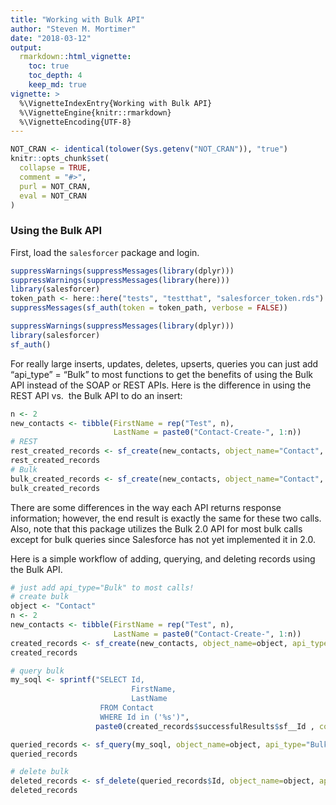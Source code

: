 ```yaml
---
title: "Working with Bulk API"
author: "Steven M. Mortimer"
date: "2018-03-12"
output:
  rmarkdown::html_vignette:
    toc: true
    toc_depth: 4
    keep_md: true
vignette: >
  %\VignetteIndexEntry{Working with Bulk API}
  %\VignetteEngine{knitr::rmarkdown}
  %\VignetteEncoding{UTF-8}
---
```


```r
NOT_CRAN <- identical(tolower(Sys.getenv("NOT_CRAN")), "true")
knitr::opts_chunk$set(
  collapse = TRUE,
  comment = "#>",
  purl = NOT_CRAN,
  eval = NOT_CRAN
)
```

### Using the Bulk API

First, load the `salesforcer` package and login. 

```r
suppressWarnings(suppressMessages(library(dplyr)))
suppressWarnings(suppressMessages(library(here)))
library(salesforcer)
token_path <- here::here("tests", "testthat", "salesforcer_token.rds")
suppressMessages(sf_auth(token = token_path, verbose = FALSE))
```

```r
suppressWarnings(suppressMessages(library(dplyr)))
library(salesforcer)
sf_auth()
```

For really large inserts, updates, deletes, upserts, queries you can just add 
"api_type" = "Bulk" to most functions to get the benefits of using the Bulk API 
instead of the SOAP or REST APIs. Here is the difference in using the REST API vs. 
the Bulk API to do an insert:

```r
n <- 2
new_contacts <- tibble(FirstName = rep("Test", n),
                       LastName = paste0("Contact-Create-", 1:n))
# REST
rest_created_records <- sf_create(new_contacts, object_name="Contact", api_type="REST")
rest_created_records
# Bulk
bulk_created_records <- sf_create(new_contacts, object_name="Contact", api_type="Bulk")
bulk_created_records
```

There are some differences in the way each API returns response information; however, 
the end result is exactly the same for these two calls. Also, note that this 
package utilizes the Bulk 2.0 API for most bulk calls except for bulk queries 
since Salesforce has not yet implemented it in 2.0. 

Here is a simple workflow of adding, querying, and deleting records using the Bulk API.

```r
# just add api_type="Bulk" to most calls!
# create bulk
object <- "Contact"
n <- 2
new_contacts <- tibble(FirstName = rep("Test", n),
                       LastName = paste0("Contact-Create-", 1:n))
created_records <- sf_create(new_contacts, object_name=object, api_type="Bulk")
created_records

# query bulk
my_soql <- sprintf("SELECT Id,
                           FirstName, 
                           LastName
                    FROM Contact 
                    WHERE Id in ('%s')", 
                   paste0(created_records$successfulResults$sf__Id , collapse="','"))

queried_records <- sf_query(my_soql, object_name=object, api_type="Bulk")
queried_records

# delete bulk
deleted_records <- sf_delete(queried_records$Id, object_name=object, api_type="Bulk")
deleted_records
```
